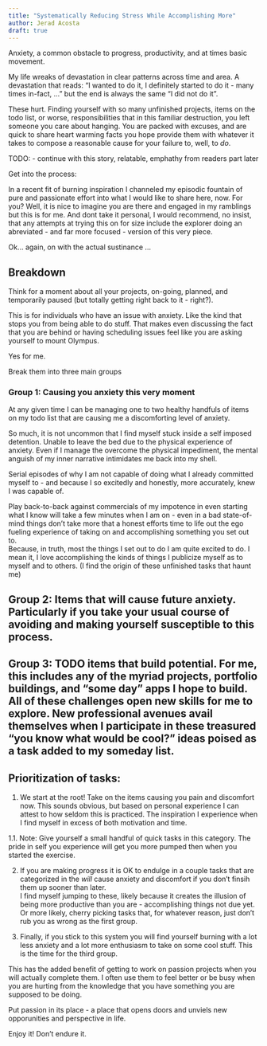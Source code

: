```yaml
---
title: "Systematically Reducing Stress While Accomplishing More"
author: Jerad Acosta
draft: true
---
```


Anxiety, a common obstacle to progress, productivity, and at times basic movement.

My life wreaks of devastation in clear patterns across time and area. A devastation that reads: "I wanted to do it, I definitely started to do it - many times in-fact, ..." but the end is always the same "I did not do it".

These hurt. Finding yourself with so many unfinished projects, items on the todo list, or worse, responsibilities that in this familiar destruction, you left someone you care about hanging.
You are packed with excuses, and are quick to share heart warming facts you hope provide them with whatever it takes to compose a reasonable cause for your failure to, well, to *do*.

TODO:
- continue with this story, relatable, emphathy from readers part later

Get into the process:

In a recent fit of burning inspiration I channeled my episodic fountain of pure and passionate effort into what I would like to share here, now.
For you? Well, it is nice to imagine you are there and engaged in my ramblings but this is for me. And dont take it personal, I would recommend, no insist, that any attempts at trying this on for size include the explorer doing an abreviated - and far more focused - version of this very piece.

Ok... again, on with the actual sustinance ...

## Breakdown

Think for a moment about all your projects, on-going, planned, and temporarily paused (but totally getting right back to it - right?).

This is for individuals who have an issue with anxiety. Like the kind that stops you from being able to do stuff. That makes even discussing the fact that you are behind or having scheduling issues feel like you are asking yourself to mount Olympus.

Yes for me.

Break them into three main groups

### Group 1: Causing you anxiety this very moment
At any given time I can be managing one to two healthy handfuls of items on my todo list that are causing me a discomforting level of anxiety.  

So much, it is not uncommon that I find myself stuck inside a self imposed detention. Unable to leave the bed due to the physical experience of anxiety. Even if I manage the overcome the physical impediment, the mental anguish of my inner narrative intimidates me back into my shell.  

Serial episodes of why I am not capable of doing what I already committed myself to - and because I so excitedly and honestly, more accurately, knew I was capable of.  

Play back-to-back against commercials of my impotence in even starting what I know will take a few minutes when I am on - even in a bad state-of-mind things don't take more that a honest efforts time to life out the ego fueling experience of taking on and accomplishing something you set out to.  
Because, in truth, most the things I set out to do I am quite excited to do. I mean it, I love accomplishing the kinds of things I publicize myself as to myself and to others.
(I find the origin of these unfinished tasks that haunt me)

## Group 2: Items that will cause future anxiety. Particularly if you take your usual course of avoiding and making yourself susceptible to this process.

## Group 3: TODO items that build potential. For me, this includes any of the myriad projects, portfolio buildings, and "some day" apps I hope to build. All of these challenges open new skills for me to explore. New professional avenues avail themselves when I participate in these treasured "you know what would be cool?" ideas poised as a task added to my someday list.

## Prioritization of tasks:  

1. We start at the root! Take on the items causing you pain and discomfort now. This sounds obvious, but based on personal experience I can attest to how seldom this is practiced. The inspiration I experience when I find myself in excess of both motivation and time.  

1.1. Note: Give yourself a small handful of quick tasks in this category. The pride in self you experience will get you more pumped then when you started the exercise.  

2. If you are making progress it is OK to endulge in a couple tasks that are categorized in the *will* cause anxiety and discomfort if you don't finsih them up sooner than later.  
I find myself jumping to these, likely because it creates the illusion of being more productive than you are - accomplishing things not due yet.
Or more likely, cherry picking tasks that, for whatever reason, just don't rub you as wrong as the first group.

3. Finally, if you stick to this system you will find yourself burning with a lot less anxiety and a lot more enthusiasm to take on some cool stuff. This is the time for the third group. 

This has the added benefit of getting to work on passion projects when you will actually complete them. I often use them to feel better or be busy when you are hurting from the knowledge that you have something you are supposed to be doing.

Put passion in its place - a place that opens doors and unviels new opporunities and perspective in life.

Enjoy it! Don't endure it.